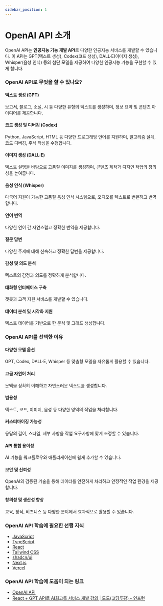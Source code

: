 ```yaml
---
sidebar_position: 1
---
```


# OpenAI API 소개

OpenAI API는 **인공지능 기능 개발 API**로 다양한 인공지능 서비스를 개발할 수 있습니다. 이 API는 GPT(텍스트 생성), Codex(코드 생성), DALL·E(이미지 생성), Whisper(음성 인식) 등의 첨단 모델을 제공하여 다양한 인공지능 기능을 구현할 수 있게 합니다.

### OpenAI API로 무엇을 할 수 있나요?

#### 텍스트 생성 (GPT)

보고서, 블로그, 소설, 시 등 다양한 유형의 텍스트를 생성하며, 정보 요약 및 콘텐츠 아이디어를 제공합니다.

#### 코드 생성 및 디버깅 (Codex)

Python, JavaScript, HTML 등 다양한 프로그래밍 언어를 지원하며, 알고리즘 설계, 코드 디버깅, 주석 작성을 수행합니다.

#### 이미지 생성 (DALL·E)

텍스트 설명을 바탕으로 고품질 이미지를 생성하며, 콘텐츠 제작과 디자인 작업의 창의성을 높여줍니다.

#### 음성 인식 (Whisper)

다국어 지원이 가능한 고품질 음성 인식 시스템으로, 오디오를 텍스트로 변환하고 번역합니다.

#### 언어 번역

다양한 언어 간 자연스럽고 정확한 번역을 제공합니다.

#### 질문 답변

다양한 주제에 대해 신속하고 정확한 답변을 제공합니다.

#### 감성 및 의도 분석

텍스트의 감정과 의도를 정확하게 분석합니다.

#### 대화형 인터페이스 구축

챗봇과 고객 지원 서비스를 개발할 수 있습니다.

#### 데이터 분석 및 시각화 지원

텍스트 데이터를 기반으로 한 분석 및 그래프 생성합니다.

### OpenAI API를 선택한 이유

#### 다양한 모델 옵션

GPT, Codex, DALL·E, Whisper 등 맞춤형 모델을 자유롭게 활용할 수 있습니다.

#### 고급 자연어 처리

문맥을 정확히 이해하고 자연스러운 텍스트를 생성합니다.

#### 범용성

텍스트, 코드, 이미지, 음성 등 다양한 영역의 작업을 처리합니다.

#### 커스터마이징 가능성

응답의 길이, 스타일, 세부 사항을 작업 요구사항에 맞게 조정할 수 있습니다.

#### API 통합 용이성

AI 기능을 워크플로우와 애플리케이션에 쉽게 추가할 수 있습니다.

#### 보안 및 신뢰성

OpenAI의 검증된 기술을 통해 데이터를 안전하게 처리하고 안정적인 작업 환경을 제공합니다.

#### 창의성 및 생산성 향상

교육, 창작, 비즈니스 등 다양한 분야에서 효과적으로 활용할 수 있습니다.

### OpenAI API 학습에 필요한 선행 지식

- [JavaScript](../javascript)
- [TypeScript](../typescript)
- [React](../react)
- [Tailwind CSS](../tailwindcss)
- [shadcn/ui](../shadcn-ui)
- [Next.js](../nextjs)
- [Vercel](../vercel)

### OpenAI API 학습에 도움이 되는 링크

- [OpenAI API](https://platform.openai.com/docs/api-referenceduction)
- [React + GPT API로 AI회고록 서비스 개발 강의 | 도도(코딩루팡) - 인프런](https://www.inflearn.com/course/react-gpt-api-ai%ED%9A%8C%EA%B3%A0%EB%A1%9D-%EC%84%9C%EB%B9%84%EC%8A%A4-%EA%B0%9C%EB%B0%9C)
